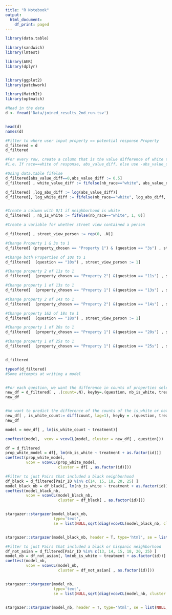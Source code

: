 ```yaml
---
title: "R Notebook"
output:
  html_document:
    df_print: paged
---
```


```r
library(data.table)

library(sandwich)
library(lmtest)

library(AER) 
library(dplyr)


library(ggplot2) 
library(patchwork)

library(MatchIt)
library(optmatch)
```

```r
#Read in the data
d <- fread('Data/joined_results_2nd_run.tsv')


head(d)
names(d)
```



```r
#Filter to where user input property == potential response Property
d_filtered = d
d_filtered
```



```r
#For every row, create a column that is the value difference of white to non white
#i.e. If race==white of response, abs_value_diff, else use -abs_value_diff

#Using data.table fifelse
d_filtered[abs_value_diff==0,abs_value_diff := 0.5]
d_filtered[ , white_value_diff := fifelse(nb_race=="white", abs_value_diff, -abs_value_diff)]

d_filtered[ ,log_abs_diff := log(abs_value_diff)]
d_filtered[, log_white_diff := fifelse(nb_race=="white", log_abs_diff, -log_abs_diff)]


#Create a column with 0/1 if neighborhood is white
d_filtered[ , nb_is_white := fifelse(nb_race=="white", 1, 0)]

```


```r
#Create a variable for whether street view contained a person

d_filtered[ , street_view_person := rep(0, .N)]

#Change Property 1 & 3s to 1
d_filtered[ (property_chosen == "Property 1") & (question == "3s") , street_view_person := 1] 

#Change both Properties of 10s to 1
d_filtered[  (question == "10s") , street_view_person := 1] 

#Change property 2 of 11s to 1
d_filtered[  (property_chosen == "Property 2") &(question == "11s") , street_view_person := 1] 

#Change property 1 of 13s to 1
d_filtered[  (property_chosen == "Property 1") &(question == "13s") , street_view_person := 1] 

#Change property 2 of 14s to 1
d_filtered[  (property_chosen == "Property 2") &(question == "14s") , street_view_person := 1] 

#Change property 1&2 of 18s to 1
d_filtered[  (question == "18s") , street_view_person := 1] 

#Change property 1 of 20s to 1
d_filtered[  (property_chosen == "Property 1") &(question == "20s") , street_view_person := 1] 

#Change property 1 of 25s to 1
d_filtered[  (property_chosen == "Property 1") &(question == "25s") , street_view_person := 1] 


d_filtered
```






```r
typeof(d_filtered)
#Some attempts at writing a model


#For each question, we want the difference in counts of properties selected by is_white
new_df = d_filtered[ , .(count=.N), keyby=.(question, nb_is_white, treatment) ]
new_df


#We want to predict the difference of the counts of the is_white or not properties for each question
new_df[ , is_white_count:= diff(count, lag=1), keyby = .(question, treatment)]
new_df

model = new_df[ , lm(is_white_count ~ treatment)]

coeftest(model,  vcov = vcovCL(model, cluster = new_df[ , question]))
```

```r
df = d_filtered
prop_white_model = df[, lm(nb_is_white ~ treatment + as.factor(id))]
coeftest(prop_white_model,
         vcov = vcovCL(prop_white_model,
                       cluster = df[ , as.factor(id)]))


```

```r
#Filter to just Pairs that included a black neighborhood
df_black = d_filtered[Pair_ID %in% c(14, 15, 18, 20, 25) ]
model_black_nb = df_black[, lm(nb_is_white ~ treatment + as.factor(id))]
coeftest(model_black_nb,
         vcov = vcovCL(model_black_nb,
                       cluster = df_black[ , as.factor(id)]))


stargazer::stargazer(model_black_nb, 
                     type='text', 
                     se = list(NULL,sqrt(diag(vcovCL(model_black_nb, cluster = df_black[ , as.factor(id)])))))


stargazer::stargazer(model_black_nb, header = T, type='html', se = list(NULL,sqrt(diag(vcovCL(model_black_nb, cluster = df_black[ , as.factor(id)])))),out='Models/prop_white_model_black_table.html')
```

```r
#Filter to just Pairs that included a black or hispanic neighborhood
df_not_asian = d_filtered[Pair_ID %in% c(13, 14, 15, 18, 20, 25) ]
model_nb = df_not_asian[, lm(nb_is_white ~ treatment + as.factor(id))]
coeftest(model_nb,
         vcov = vcovCL(model_nb,
                       cluster = df_not_asian[ , as.factor(id)]))


stargazer::stargazer(model_nb, 
                     type='text', 
                     se = list(NULL,sqrt(diag(vcovCL(model_nb, cluster = df_not_asian[ , as.factor(id)])))))


stargazer::stargazer(model_nb, header = T, type='html', se = list(NULL,sqrt(diag(vcovCL(model_nb, cluster = df_not_asian[ , as.factor(id)])))),out='prop_white_model_asian_table.html')
```